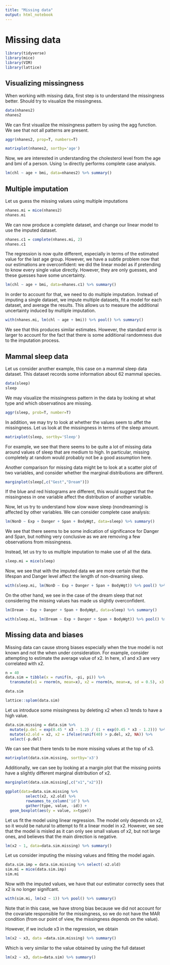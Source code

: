 ```yaml
---
title: "Missing data"
output: html_notebook
---
```


# Missing data

```r
library(tidyverse)
library(mice)
library(VIM)
library(lattice)
```

## Visualizing missingness

When working with missing data, first step is to understand the
missingness better. Should try to visualize the missingness.

```r
data(nhanes2)
nhanes2
```

We can first visualize the missingness pattern by using the agg function.
We see that not all patterns are present.
```r
aggr(nhanes2, prop=T, numbers=T)
```

```r
matrixplot(nhanes2, sortby='age')
```

Now, we are interested in understanding the cholesterol level from the
age and bmi of a person. Using `lm` directly performs complete case analysis.

```r
lm(chl ~ age + bmi, data=nhanes2) %>% summary()
```

## Multiple imputation

Let us guess the missing values using multiple imputations
```r
nhanes.mi = mice(nhanes2)
nhanes.mi
```

We can now produce a complete dataset, and change our linear model to use the
imputed dataset.
```r
nhanes.c1 = complete(nhanes.mi, 2)
nhanes.c1
```

The regression is now quite different, especially in
terms of the estimated value for the last age group.
However, we have a subtle problem now that our estimations
are overconfident: we did the linear model as if pretending
to know every single value directly. However, they are only
guesses, and these guesses have some uncertainty.
```r
lm(chl ~ age + bmi, data=nhanes.c1) %>% summary()
```

In order to account for that, we need to do multiple
imputation. Instead of imputing a single dataset, we
impute multiple datasets, fit a model for each dataset,
and average the results. This allows us to measure the
additional uncertainty induced by multiple imputation.
```r
with(nhanes.mi, lm(chl ~ age + bmi)) %>% pool() %>% summary()
```

We see that this produces similar estimates. However,
the standard error is larger to account for the fact that
there is some additional randomness due to the imputation
process.


## Mammal sleep data

Let us consider another example, this case on a mammal sleep
data dataset. This dataset records some information about
62 mammal species.

```r
data(sleep)
sleep
```

We may visualize the missingness pattern in the data
by looking at what type and which observatinos are
missing.
```r
aggr(sleep, prob=T, number=T)
```

In addition, we may try to look at whether the values seem to affet the missingness.
Let us look at the missingness in terms of the sleep amount.
```r
matrixplot(sleep, sortby='Sleep')
```

For example, we see that there seems to be quite a lot of missing data around values
of sleep that are medium to high. In particular, missing completely at random
would probably not be a good assumption here.

Another comparison for missing data might be to look at a scatter
plot of two variables, and consider whether the marginal distributions
are different.
```r
marginplot(sleep[,c("Gest","Dream")])
```

If the blue and red histograms are different, this would suggest that the missingness
in one variable affect the distribution of another varialble.

Now, let us try to understand how slow wave sleep (nondreaming) is affected by other variables.
We can consider complete case analysis:
```r
lm(NonD ~ Exp + Danger + Span + BodyWgt, data=sleep) %>% summary()
```
We see that there seems to be some indication of significance for
Danger and Span, but nothing very conclusive as we are removing
a few observations from missingness.

Instead, let us try to us multiple imputation to make use of
all the data.
```r
sleep.mi = mice(sleep)
```

Now, we see that with the imputed data we are more certain that the lifespan
and Danger level affect the length of non-dreaming sleep.
```r
with(sleep.mi, lm(NonD ~ Exp + Danger + Span + BodyWgt)) %>% pool() %>% summary()
```

On the other hand, we see in the case of the dream sleep that not considering
the missing values has made us slightly overconfident.
```r
lm(Dream ~ Exp + Danger + Span + BodyWgt, data=sleep) %>% summary()
```

```r
with(sleep.mi, lm(Dream ~ Exp + Danger + Span + BodyWgt)) %>% pool() %>% summary()
```

## Missing data and biases

Missing data can cause strong biases especially when the true model
is not known and not the when under consideration. For example,
consider attempting to estimate the average value of x2.
In here, x1 and x3 are very correlated with x2.
```r
n = 40
data.sim = tibble(x = runif(n, -pi, pi)) %>%
  transmute(x1 = rnorm(n, mean=x), x2 = rnorm(n, mean=x, sd = 0.5), x3 = rnorm(n, mean=x, sd = 0.5))
```

```r
data.sim
```

```r
lattice::splom(data.sim)
```

Let us introduce some missingness by deleting x2 when x3 tends to have a high value.
```r
data.sim.missing = data.sim %>%
  mutate(p.del = exp(0.45 * x3 - 1.2) / (1 + exp(0.45 * x3 - 1.2))) %>%
  mutate(x2.old = x2, x2 = ifelse(runif(40) > p.del, x2, NA)) %>%
  select(-p.del)
```

We can see that there tends to be more missing values at the top of x3.
```r
matrixplot(data.sim.missing, sortby='x3')
```

Additionally, we can see by looking at a margin plot that the missing points
have a slightly different marginal distribution of x2.
```r
marginplot(data.sim.missing[,c("x1","x2")])
```

```r
ggplot(data=data.sim.missing %>%
         select(x2, x2.old) %>%
         rownames_to_column('id') %>%
         gather(type, value, -id)) +
  geom_boxplot(aes(y = value, x=type))
```


Let us fit the model using linear regression. The model only depends on x2,
so it would be natural to attempt to fit a linear model in x2. However,
we see that the model is misled as it can only see small values of x2, but not
large ones, and believes that the main direction is negative.
```r
lm(x2 ~ 1, data=data.sim.missing) %>% summary()
```

Let us consider imputing the missing values and fitting the model again.
```r
data.sim.imp = data.sim.missing %>% select(-x2.old)
sim.mi = mice(data.sim.imp)
sim.mi
```

Now with the imputed values, we have that our estimator correctly sees that
x2 is no longer signifcant.
```r
with(sim.mi, lm(x2 ~ 1)) %>% pool() %>% summary()
```

Note that in this case, we have strong bias because we did not account for the
covariate responsible for the missingness, so we do not have the MAR condition
(from our point of view, the missingness depends on the value).

However, if we include x3 in the regression, we obtain
```r
lm(x2 ~ x3, data =data.sim.missing) %>% summary()
```

Which is very similar to the value obtained by using the full dataset
```r
lm(x2 ~ x3, data=data.sim) %>% summary()
```

